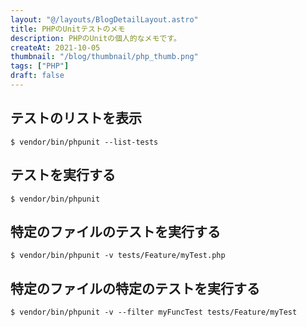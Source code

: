 ```yaml
---
layout: "@/layouts/BlogDetailLayout.astro"
title: PHPのUnitテストのメモ
description: PHPのUnitの個人的なメモです。
createAt: 2021-10-05
thumbnail: "/blog/thumbnail/php_thumb.png"
tags: ["PHP"]
draft: false
---
```



## テストのリストを表示

```injectablephp
$ vendor/bin/phpunit --list-tests
```

## テストを実行する

```injectablephp
$ vendor/bin/phpunit
```

## 特定のファイルのテストを実行する

```injectablephp
$ vendor/bin/phpunit -v tests/Feature/myTest.php
```

## 特定のファイルの特定のテストを実行する

```injectablephp
$ vendor/bin/phpunit -v --filter myFuncTest tests/Feature/myTest
```
